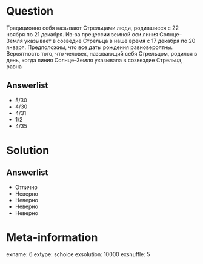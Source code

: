 Question
========
  Традиционно себя называют Стрельцами люди, родившиеся с 22 ноября по 21 декабря. Из-за прецессии земной оси линия Солнце–Земля указывает в созведие Стрельца в наше время с 17 декабря по 20 января. Предположим, что все даты рождения равновероятны. Вероятность того, что человек, называющий себя Стрельцом, родился в день, когда линия Солнце–Земля указывала в созвездие Стрельца, равна
  

Answerlist
----------
*  $5/30$
*  $4/30$
*  $4/31$
*  $1/2$
*  $4/35$

Solution
========

Answerlist
----------
*  Отлично
*  Неверно
*  Неверно
*  Неверно
*  Неверно

Meta-information
================
exname: 6
extype: schoice
exsolution: 10000
exshuffle: 5
